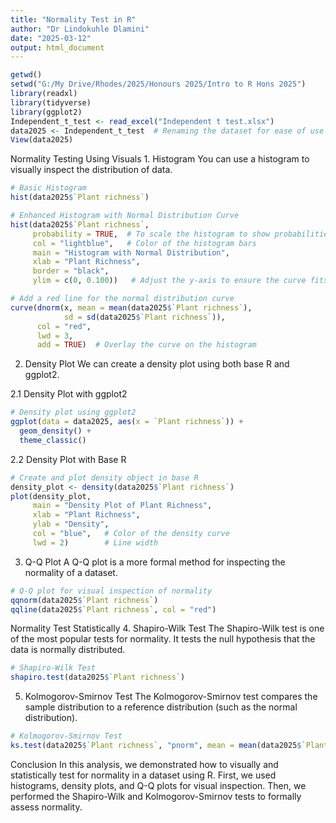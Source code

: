 ---
title: "Normality Test in R"
author: "Dr Lindokuhle Dlamini"
date: "2025-03-12"
output: html_document
---

```{r setup, include=FALSE}
getwd()
setwd("G:/My Drive/Rhodes/2025/Honours 2025/Intro to R Hons 2025")
library(readxl)
library(tidyverse)
library(ggplot2)
Independent_t_test <- read_excel("Independent t test.xlsx")
data2025 <- Independent_t_test  # Renaming the dataset for ease of use 
View(data2025)
```

Normality Testing Using Visuals
1. Histogram
You can use a histogram to visually inspect the distribution of data.

```{r}
# Basic Histogram
hist(data2025$`Plant richness`)

# Enhanced Histogram with Normal Distribution Curve
hist(data2025$`Plant richness`, 
     probability = TRUE,  # To scale the histogram to show probabilities
     col = "lightblue",   # Color of the histogram bars
     main = "Histogram with Normal Distribution", 
     xlab = "Plant Richness", 
     border = "black", 
     ylim = c(0, 0.100))   # Adjust the y-axis to ensure the curve fits

# Add a red line for the normal distribution curve
curve(dnorm(x, mean = mean(data2025$`Plant richness`), 
            sd = sd(data2025$`Plant richness`)), 
      col = "red", 
      lwd = 3, 
      add = TRUE)  # Overlay the curve on the histogram

```
2. Density Plot
We can create a density plot using both base R and ggplot2.

2.1 Density Plot with ggplot2
```{r}
# Density plot using ggplot2
ggplot(data = data2025, aes(x = `Plant richness`)) + 
  geom_density() + 
  theme_classic()
```
2.2 Density Plot with Base R

```{r}
# Create and plot density object in base R
density_plot <- density(data2025$`Plant richness`)
plot(density_plot, 
     main = "Density Plot of Plant Richness", 
     xlab = "Plant Richness", 
     ylab = "Density", 
     col = "blue",   # Color of the density curve
     lwd = 2)        # Line width

```

3. Q-Q Plot
A Q-Q plot is a more formal method for inspecting the normality of a dataset.

```{r}
# Q-Q plot for visual inspection of normality
qqnorm(data2025$`Plant richness`)
qqline(data2025$`Plant richness`, col = "red")

```
Normality Test Statistically
4. Shapiro-Wilk Test
The Shapiro-Wilk test is one of the most popular tests for normality. It tests the null hypothesis that the data is normally distributed.

```{r}
# Shapiro-Wilk Test
shapiro.test(data2025$`Plant richness`)

```
5. Kolmogorov-Smirnov Test
The Kolmogorov-Smirnov test compares the sample distribution to a reference distribution (such as the normal distribution).
```{r}
# Kolmogorov-Smirnov Test
ks.test(data2025$`Plant richness`, "pnorm", mean = mean(data2025$`Plant richness`), sd = sd(data2025$`Plant richness`))


```
Conclusion
In this analysis, we demonstrated how to visually and statistically test for normality in a dataset using R. First, we used histograms, density plots, and Q-Q plots for visual inspection. Then, we performed the Shapiro-Wilk and Kolmogorov-Smirnov tests to formally assess normality.
